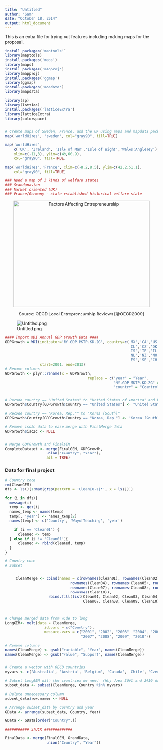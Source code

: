 ```yaml
---
title: "Untitled"
author: "Sam"
date: "October 18, 2014"
output: html_document
---
```


This is an extra file for trying out features including making maps for the proposal.

```r
install.packages('maptools')
library(maptools)
install.packages('maps')
library(maps)
install.packages('mapproj')
library(mapproj)
install.packages('ggmap')
library(ggmap)
install.packages('mapdata')
library(mapdata)

library(sp)
library(lattice)
install.packages('latticeExtra')
library(latticeExtra)
library(colorspace)


# Create maps of Sweden, France, and the UK using maps and mapdata packages
map('worldHires', 'sweden', col="gray90", fill=TRUE)

map('worldHires',
    c('UK', 'Ireland', 'Isle of Man','Isle of Wight','Wales:Anglesey'),
    xlim=c(-11,3), ylim=c(49,60.9),
    col="gray90", fill=TRUE)

map('worldHires','France', xlim=c(-8.2,8.5), ylim=c(42.2,51.1),
    col="gray90", fill=TRUE)

### Need a map of 3 kinds of welfare states
### Scandanavian
### Market oriented (UK)
### France/Germany - state established historical welfare state

```

<p align="center">
[<img align="center" src="img/OECDChart.png" alt="Factors Affecting Entrepreneurship" height=350 width=450 />](img/OECDChart.png)</br>
</p>
<p align="center">
Source: OECD Local Entrepreneurship Reviews [@OECD2009]
</p>

![Untitled.png](~/DataAnalysis)

``` r


#### Import WDI Annual GDP Growth Data ####
GDPGrowth = WDI(indicator='NY.GDP.MKTP.KD.ZG', country=c('MX','CA','US','FR','AU','AT','BE',
                                                         'CL','CZ','DK','EE','FI','DE','HU', 
                                                         'IS','IE','IL','IT','JP','KR','LU',
                                                         'NL','NZ','NO','PL','PT','SK','SI',
                                                         'ES','SE','CH','TR','GB','US','GR'), 
                start=2001, end=2013)
# Rename columns
GDPGrowth <- plyr::rename(x = GDPGrowth, 
                                      replace = c("year" = "Year",
                                                  "NY.GDP.MKTP.KD.ZG" = "AnnualGDPGrowth",
                                                  "country" = "Country"))


# Recode country == "United States" to "United States of America" and Korea, Rep. to Korea (South)
GDPGrowth$Country[GDPGrowth$Country == "United States"] <- "United States of America"

# Recode country == "Korea, Rep."" to "Korea (South)"
GDPGrowth$Country[GDPGrowth$Country == "Korea, Rep."] <- "Korea (South)"

# Remove iso2c data to ease merge with FinalMerge data
GDPGrowth$iso2c <- NULL


# Merge GDPGrowth and FinalGEM
CompleteDataset <- merge(FinalGEM, GDPGrowth,
                   union("Country", "Year"),
                   all = TRUE) 

```




### Data for final project

``` r

# Country code
rm(CleanGEM)
dfs <- ls()[1:max(grep(pattern = 'Clean[0-1]*', x = ls()))]

for (i in dfs){
  message(i)
  temp <- get(i)
  names_temp <- names(temp)
  temp[, 'year'] <- names_temp[2]
  names(temp) <- c('Country', 'WayofTeaching', 'year')
  
    if (i == 'Clean01') {
      cleaned <- temp
  } else if (i != 'Clean01'){
      cleaned <- rbind(cleaned, temp)
  }
}

# Country code
# Subset


     CleanMerge <- cbind(names = c(rownames(Clean01), rownames(Clean02), rownames(Clean03),
                              rownames(Clean04), rownames(Clean05), rownames(Clean06),
                              rownames(Clean07), rownames(Clean08), rownames(Clean09),
                              rownames(Clean10)),
                    rbind.fill(list(Clean01, Clean02, Clean03, Clean04, Clean05, Clean06,
                                    Clean07, Clean08, Clean09, Clean10)))



# Change merged data from wide to long
LongGEM<- melt(data = CleanMerge,
                  id.vars = c("Country"),
                  measure.vars = c("2001", "2002", "2003", "2004", "2005", "2006",
                                   "2007", "2008", "2009", "2010"))

# Rename columns
names(CleanMerge) <- gsub("variable", "Year", names(CleanMerge))
names(CleanMerge) <- gsub("value", "Support", names(CleanMerge))


# Create a vector with OECD countries
myvars <- c('Australia', 'Austria', 'Belgium', 'Canada', 'Chile', 'Czech Republic', 'Denmark', 'Estonia', 'Finland', 'France', 'Germany', 'Greece', 'Hungary', 'Iceland', 'Ireland', 'Israel', 'Italy', 'Japan', 'South Korea', 'Luxemburg', 'Mexico', 'Netherlands', 'New Zealand', 'Norway', 'Poland', 'Portugal', 'Slovak Republic', 'Slovenia', 'Spain', 'Sweden', 'Switzerland', 'Turkey', 'United Kingdom', 'United States')

# Subset LongGEM with the countries we need  (Why does 2001 and 2010 data disappear?)
subset_data <- subset(CleanMerge, Country %in% myvars)

# Delete unnecessary column
subset_data$row.names <- NULL

# Arrange subset_data by country and year
GData <- arrange(subset_data, Country, Year) 

GData <- GData[order("Country",)]

########### STUCK #############

FinalData <- merge(FinalGEM, GrandData,
                   union("Country", "Year"))
```
